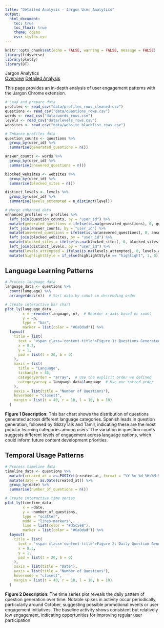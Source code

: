 ```yaml
---
title: "Detailed Analysis - Jargon User Analytics"
output: 
  html_document:
    toc: true
    toc_float: true
    theme: cosmo
    css: styles.css
---
```


```r
knitr::opts_chunk$set(echo = FALSE, warning = FALSE, message = FALSE)
library(tidyverse)
library(plotly)
library(DT)
```

```{=html}
<div class="nav-header">
  <div class="nav-title">Jargon Analytics</div>
  <div class="nav-links">
    <a href="index.html" class="nav-inactive">Overview</a>
    <a href="analysis.html" class="nav-active">Detailed Analysis</a>
  </div>
</div>
```

This page provides an in-depth analysis of user engagement patterns with the Jargon Chrome extension. 


```r
# Load and prepare data
profiles <- read_csv("data/profiles_rows_cleaned.csv")
questions <- read_csv("data/questions_rows.csv")
words <- read_csv("data/words_rows.csv")
levels <- read_csv("data/levels_rows.csv")
websites <- read_csv("data/website_blacklist_rows.csv")

# Enhance profiles data
question_counts <- questions %>%
  group_by(user_id) %>%
  summarise(generated_questions = n())

answer_counts <- words %>%
  group_by(user_id) %>%
  summarise(answered_questions = n())

blocked_websites <- websites %>%
  group_by(user_id) %>%
  summarise(blocked_sites = n())

distinct_levels <- levels %>%
  group_by(user_id) %>%
  summarise(levels_attempted = n_distinct(level))

# Merge enhanced data
enhanced_profiles <- profiles %>%
  left_join(question_counts, by = "user_id") %>%
  mutate(generated_questions = ifelse(is.na(generated_questions), 0, generated_questions)) %>%
  left_join(answer_counts, by = "user_id") %>%
  mutate(answered_questions = ifelse(is.na(answered_questions), 0, answered_questions)) %>%
  left_join(blocked_websites, by = "user_id") %>%
  mutate(blocked_sites = ifelse(is.na(blocked_sites), 0, blocked_sites)) %>%
  left_join(distinct_levels, by = "user_id") %>%
  mutate(levels_attempted = ifelse(is.na(levels_attempted), 0, levels_attempted)) %>%
  mutate(highlightStyle = if_else(highlightStyle == "highlight", 1, 0))
```

## Language Learning Patterns

```r
# Process language data
language_data <- questions %>%
  count(language) %>%
  arrange(desc(n))  # Sort data by count in descending order

# Create interactive bar chart
plot_ly(language_data,
        x = ~reorder(language, n),  # Reorder x-axis based on count
        y = ~n,
        type = "bar",
        marker = list(color = "#6a0dad")) %>%
  layout(
    title = list(
      text = "<span class='content-title'>Figure 1: Questions Generated by Language Category</span>",
      x = 0.5,
      y = 1,
      pad = list(t = 20, b = 0)
    ),
    xaxis = list(
      title = "Language", 
      tickangle = 45,
      categoryorder = "array",  # Use the explicit order we defined
      categoryarray = language_data$language  # Use our sorted order
    ),
    yaxis = list(title = "Number of Questions"),
    hovermode = "closest",
    margin = list(t = 40, r = 10, l = 10, b = 10)
  )
```

**Figure 1 Description**: This bar chart shows the distribution of questions generated across different language categories. Spanish leads in question generation, followed by GlizzyTalk and Tamil, indicating these are the most popular learning categories among users. The variation in question counts suggests different levels of engagement across language options, which could inform future content development priorities.

## Temporal Usage Patterns

```r
# Process timeline data
timeline_data <- questions %>%
  mutate(created_at = as.POSIXct(created_at, format = "%Y-%m-%d %H:%M:%OS", tz = "UTC")) %>%
  mutate(date = as.Date(created_at)) %>%
  group_by(date) %>%
  summarise(number_of_questions = n())

# Create interactive time series
plot_ly(timeline_data,
        x = ~date,
        y = ~number_of_questions,
        type = "scatter",
        mode = "lines+markers",
        line = list(color = "#d5c5e8"),
        marker = list(color = "#6a0dad")) %>%
  layout(
    title = list(
      text = "<span class='content-title'>Figure 2: Daily Question Generation Activity</span>",
      x = 0.5,
      y = 1,
      pad = list(t = 20, b = 0)
    ),
    xaxis = list(title = "Date"),
    yaxis = list(title = "Number of Questions"),
    hovermode = "closest",
    margin = list(t = 40, r = 10, l = 10, b = 10)
  )
```

**Figure 2 Description**: The time series plot reveals the daily pattern of question generation over time. Notable spikes in activity occur periodically, particularly around October, suggesting possible promotional events or user engagement initiatives. The baseline activity shows consistent but relatively low engagement, indicating opportunities for improving regular user participation.
